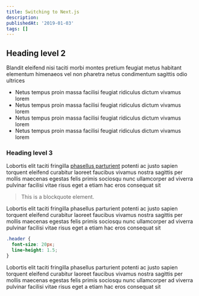 ```yaml
---
title: Switching to Next.js
description:
publishedAt: '2019-01-03'
tags: []
---
```


## Heading level 2

Blandit eleifend nisi taciti morbi montes pretium feugiat metus habitant elementum himenaeos vel non pharetra netus condimentum sagittis odio ultrices

- Netus tempus proin massa facilisi feugiat ridiculus dictum vivamus lorem
- Netus tempus proin massa facilisi feugiat ridiculus dictum vivamus lorem
- Netus tempus proin massa facilisi feugiat ridiculus dictum vivamus lorem
- Netus tempus proin massa facilisi feugiat ridiculus dictum vivamus lorem

### Heading level 3

Lobortis elit taciti fringilla [phasellus parturient](https://google.com) potenti ac justo sapien torquent eleifend curabitur laoreet faucibus vivamus nostra sagittis per mollis maecenas egestas felis primis sociosqu nunc ullamcorper ad viverra pulvinar facilisi vitae risus eget a etiam hac eros consequat sit

> This is a blockquote element.

Lobortis elit taciti fringilla phasellus parturient potenti ac justo sapien torquent eleifend curabitur laoreet faucibus vivamus nostra sagittis per mollis maecenas egestas felis primis sociosqu nunc ullamcorper ad viverra pulvinar facilisi vitae risus eget a etiam hac eros consequat sit

```css
.header {
  font-size: 20px;
  line-height: 1.5;
}
```

Lobortis elit taciti fringilla phasellus parturient potenti ac justo sapien torquent eleifend curabitur laoreet faucibus vivamus nostra sagittis per mollis maecenas egestas felis primis sociosqu nunc ullamcorper ad viverra pulvinar facilisi vitae risus eget a etiam hac eros consequat sit
